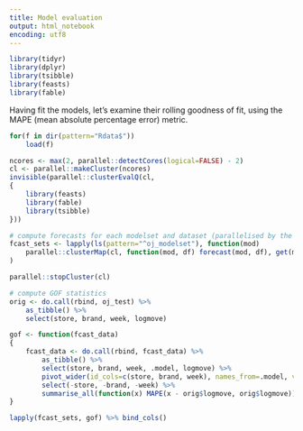 ```yaml
---
title: Model evaluation
output: html_notebook
encoding: utf8
---
```


```r
library(tidyr)
library(dplyr)
library(tsibble)
library(feasts)
library(fable)
```

Having fit the models, let's examine their rolling goodness of fit, using the MAPE (mean absolute percentage error) metric.

```r
for(f in dir(pattern="Rdata$"))
    load(f)

ncores <- max(2, parallel::detectCores(logical=FALSE) - 2)
cl <- parallel::makeCluster(ncores)
invisible(parallel::clusterEvalQ(cl,
{
    library(feasts)
    library(fable)
    library(tsibble)
}))

# compute forecasts for each modelset and dataset (parallelised by the latter)
fcast_sets <- lapply(ls(pattern="^oj_modelset"), function(mod)
    parallel::clusterMap(cl, function(mod, df) forecast(mod, df), get(mod), oj_test)
)

parallel::stopCluster(cl)

# compute GOF statistics
orig <- do.call(rbind, oj_test) %>%
    as_tibble() %>%
    select(store, brand, week, logmove)

gof <- function(fcast_data)
{
    fcast_data <- do.call(rbind, fcast_data) %>%
        as_tibble() %>%
        select(store, brand, week, .model, logmove) %>%
        pivot_wider(id_cols=c(store, brand, week), names_from=.model, values_from=logmove) %>%
        select(-store, -brand, -week) %>%
        summarise_all(function(x) MAPE(x - orig$logmove, orig$logmove))
}

lapply(fcast_sets, gof) %>% bind_cols()
```
